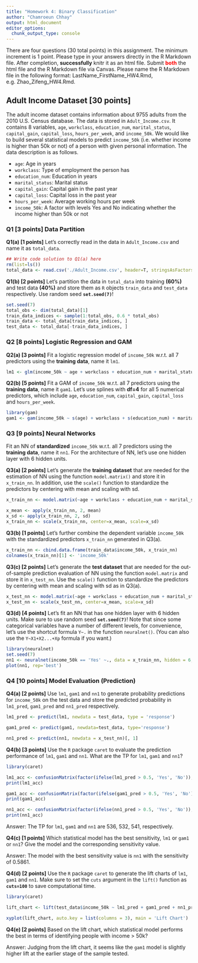 ```yaml
---
title: "Homework 4: Binary Classification"
author: "Chamroeun Chhay"
output: html_document
editor_options: 
  chunk_output_type: console
---
```


There are four questions (30 total points) in this assignment. The minimum increment is 1 point. Please type in your answers directly in the R Markdown file. After completion, **successfully** knitr it as an html file. Submit <span style="color:red">**both**</span> the html file and the R Markdown file via Canvas. Please name the R Markdown file in the following format: LastName_FirstName_HW4.Rmd, e.g. Zhao_Zifeng_HW4.Rmd.


## Adult Income Dataset [30 points]
The adult income dataset contains information about 9755 adults from the 2010 U.S. Census database. The data is stored in `Adult_Income.csv`. It contains 8 variables, `age`, `workclass`, `education_num`, `marital_status`, `capital_gain`, `capital_loss`, `hours_per_week`, and `income_50k`. We would like to build several statistical models to predict `income_50k` (i.e. whether income is higher than 50k or not) of a person with given personal information. The data description is as follows.

+ `age`: Age in years
+ `workclass`: Type of employment the person has
+ `education_num`: Education in years
+ `marital_status`: Marital status
+ `capital_gain`: Capital gain in the past year
+ `capital_loss`: Capital loss in the past year
+ `hours_per_week`: Average working hours per week
+ `income_50k`: A factor with levels Yes and No indicating whether the income higher than 50k or not


###  **Q1 [3 points]** Data Partition
**Q1(a) [1 points]**
Let's correctly read in the data in `Adult_Income.csv` and name it as `total_data`. 
```r
## Write code solution to Q1(a) here
rm(list=ls())
total_data <- read.csv('./Adult_Income.csv', header=T, stringsAsFactors=T)

```


**Q1(b) [2 points]**
Let's partition the data in `total_data` into training **(60%)** and test data **(40%)** and store them as `R` objects `train_data` and `test_data` respectively. Use random seed **`set.seed(7)`**!
```r
set.seed(7)
total_obs <- dim(total_data)[1]
train_data_indices <- sample(1:total_obs, 0.6 * total_obs)
train_data <- total_data[train_data_indices, ]
test_data <- total_data[-train_data_indices, ]
```


### **Q2 [8 points]** Logistic Regression and GAM
**Q2(a) [3 points]**
Fit a logistic regression model of `income_50k` w.r.t. all 7 predictors using the **training data**, name it `lm1`.
```r
lm1 <- glm(income_50k ~ age + workclass + education_num + marital_status + capital_gain + capital_loss + hours_per_week, family = 'binomial', data = train_data)

```


**Q2(b) [5 points]**
Fit a GAM of `income_50k` w.r.t. all 7 predictors using the **training data**, name it `gam1`. Let's use splines with **df=4** for all 5 numerical predictors, which include `age`, `education_num`, `capital_gain`, `capital_loss` and `hours_per_week`.
```r
library(gam)
gam1 <- gam(income_50k ~ s(age) + workclass + s(education_num) + marital_status + s(capital_gain) + s(capital_loss) + s(hours_per_week), family = 'binomial', data = train_data)
```


### **Q3 [9 points]** Neural Networks
Fit an NN of **standardized** `income_50k` w.r.t. all 7 predictors using the **training data**, name it `nn1`. For the architecture of NN, let's use one hidden layer with 6 hidden units.

**Q3(a) [2 points]**
Let's generate the **training dataset** that are needed for the estimation of NN using the function `model.matrix()` and store it in `x_train_nn`. In addition, use the `scale()` function to standardize the predictors by centering with mean and scaling with sd.
```r
x_train_nn <- model.matrix(~age + workclass + education_num + marital_status + capital_gain + capital_loss + hours_per_week, data = train_data)[, -1]

x_mean <- apply(x_train_nn, 2, mean)
x_sd <- apply(x_train_nn, 2, sd)
x_train_nn <- scale(x_train_nn, center=x_mean, scale=x_sd)
```


**Q3(b) [1 points]**
Let's further combine the dependent variable `income_50k` with the standardized predictors `x_train_nn` generated in Q3(a).
```r
x_train_nn <- cbind.data.frame(train_data$income_50k, x_train_nn)
colnames(x_train_nn)[1] <- 'income_50k'
```


**Q3(c) [2 points]**
Let's generate the **test dataset** that are needed for the out-of-sample prediction evaluation of NN using the function `model.matrix` and store it in `x_test_nn`. Use the `scale()` function to standardize the predictors by centering with mean and scaling with sd as in Q3(a).
```r
x_test_nn <- model.matrix(~age + workclass + education_num + marital_status + capital_gain + capital_loss + hours_per_week, data = test_data)[, -1]
x_test_nn <- scale(x_test_nn, center=x_mean, scale=x_sd)
```


**Q3(d) [4 points]**
Let's fit an NN that has one hidden layer with 6 hidden units. Make sure to use random seed **`set.seed(7)`**! Note that since some categorical variables have a number of different levels, for convenience, let's use the shortcut formula `Y~.` in the function `neuralnet()`. (You can also use the `Y~X1+X2...+Xp` formula if you want.)
```r
library(neuralnet)
set.seed(7)
nn1 <- neuralnet(income_50k == 'Yes' ~., data = x_train_nn, hidden = 6, linear.output = F)
plot(nn1, rep='best')
```


### **Q4 [10 points]** Model Evaluation (Prediction)
**Q4(a) [2 points]**
Use `lm1`, `gam1` and `nn1` to generate probability predictions for `income_50k` on the test data and store the predicted probability in `lm1_pred`, `gam1_pred` and `nn1_pred` respectively.
```r
lm1_pred <- predict(lm1, newdata = test_data, type = 'response')

gam1_pred <- predict(gam1, newdata=test_data, type='response')

nn1_pred <- predict(nn1, newdata = x_test_nn)[, 1]

```


**Q4(b) [3 points]**
Use the `R` package `caret` to evaluate the prediction performance of `lm1`, `gam1` and `nn1`. What are the TP for `lm1`, `gam1` and `nn1`?
```r
library(caret)

lm1_acc <- confusionMatrix(factor(ifelse(lm1_pred > 0.5, 'Yes', 'No')), test_data$income_50k, positive='Yes')
print(lm1_acc)

gam1_acc <- confusionMatrix(factor(ifelse(gam1_pred > 0.5, 'Yes', 'No')), test_data$income_50k, positive='Yes')
print(gam1_acc)

nn1_acc <- confusionMatrix(factor(ifelse(nn1_pred > 0.5, 'Yes', 'No')), test_data$income_50k, positive = 'Yes')
print(nn1_acc)

```

Answer: The TP for `lm1`, `gam1` and `nn1` are 536, 532, 541, respectively.

**Q4(c) [1 points]**
Which statistical model has the best sensitivity, `lm1` or `gam1` or `nn1`? Give the model and the corresponding sensitivity value.

Answer: The model with the best sensitivity value is `nn1` with the sensitivity of 0.5861. 


**Q4(d) [2 points]**
Use the `R` package `caret` to generate the lift charts of `lm1`, `gam1` and `nn1`. Make sure to set the `cuts` argument in the `lift()` function as **`cuts=100`** to save computational time.
```r
library(caret)

lift_chart <- lift(test_data$income_50k ~ lm1_pred + gam1_pred + nn1_pred, class='Yes', cuts = 100)

xyplot(lift_chart, auto.key = list(columns = 3), main = 'Lift Chart')
```


**Q4(e) [2 points]**
Based on the lift chart, which statistical model performs the best in terms of identifying people with income > 50k?

Answer: Judging from the lift chart, it seems like the `gam1` model is slightly higher lift at the earlier stage of the sample tested. 

